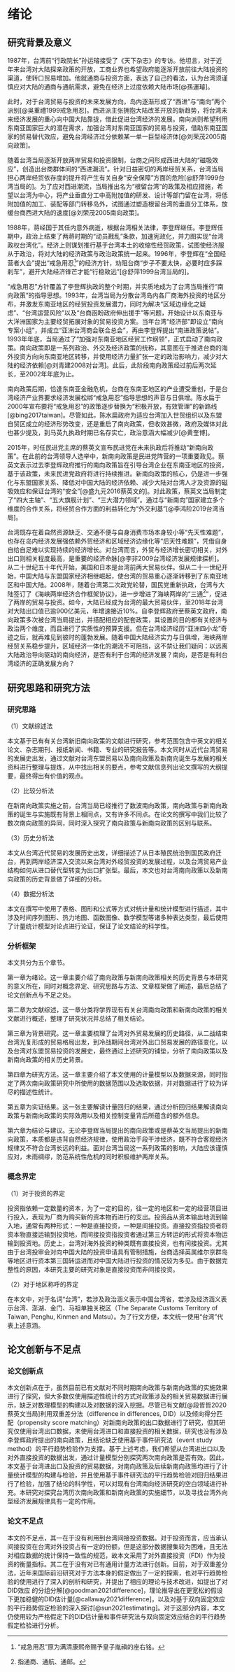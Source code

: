 # 绪论

## 研究背景及意义

1987年，台湾前“行政院长”孙运璿接受了《天下杂志》的专访。他坦言，对于近年来台湾对大陆探亲政策的开放，工商业界也希望政府能逐渐开放前往大陆投资的渠道，使转口贸易增加。他就通商与投资方面，表达了自己的看法，认为台湾须谨慎应对大陆的通商与通航需求，避免在经济上过度依赖大陆市场[@孫運璿]。

此时，对于台湾贸易与投资的未来发展方向，岛内逐渐形成了“西进”与“南向”两个派别[@吳重禮1999戒急用忍]。西进派主张拥抱大陆改革开放的新趋势，将台湾未来经济发展的重心向中国大陆靠拢，借此促进台湾经济的发展。南向派则希望利用东南亚国家巨大的潜在需求，加强台湾对东南亚国家的贸易与投资，借助东南亚国家的贸易替代效应，避免台湾经济过分依赖某一单一巨型经济体[@刘荣茂2005南向政策]。

随着台湾当局逐渐开放两岸贸易和投资限制，台商之间形成西进大陆的“磁吸效应”，创造出台商群体间的“西进潮流”。针对日益密切的两岸经贸关系，台湾当局担心两岸经贸依存度的提升将产生有关自身“安全保障”方面的危险[@舒萍1999台湾当局的]。为了应对西进潮流，当局推出名为“根留台湾”的政策及相应措施，希望以台湾为中心，将产业垂直分工中高附加值的研发、设计等部门留在台湾，将低附加值的加工、装配等部门转移岛外，试图通过塑造根留台湾的垂直分工体系，放缓台商西进大陆的速度[@刘荣茂2005南向政策]。

1988年，蒋经国于其任内意外病逝，根据台湾相关法律，李登辉继任。李登辉任期中，政治上结束了两蒋时期的“动员戡乱”条款，加速宪政化，并力图实现“台湾政权台湾化”。经济上则谋划推行基于台湾本土的收缩性经贸政策，试图使经济服从于政治，将对大陆的经济政策与政治政策统一起来。1996年，李登辉在“全国经营者大会”提出“戒急用忍^[“戒急用忍”原为满清康熙帝赐予皇子胤禛的座右铭。]”的经济方针，劝阻台商“步子不要太快，必要时应多踩刹车”，避开大陆经济锋芒才能“行稳致远”[@舒萍1999台湾当局的]。

“戒急用忍”方针覆盖了李登辉执政的整个时期，并实质地成为了台湾当局推行“南向政策”的指导思想。1993年，台湾当局为分散台湾岛内各厂商海外投资的地区分布，并激发东南亚地区的经贸投资发展潜力，同时为解决“区域边缘化之疑虑”、“台湾运营风险”以及“台商函盼政府伸出援手”等问题，开始设计以东南亚与大洋洲国家为主要经贸拓展对象的贸易投资方案。当年台湾“经济部”即设立“南向专案小组”，并成立“亚洲台湾商会联合总会”，再由李登辉提出“南进政策说帖”。1993年年底，当局通过了“加强对东南亚地区经贸工作纲领”，正式启动了南向政策。南向政策即是一系列政治、外交及经济政策的统称，其意图在于推进台商的海外投资方向向东南亚地区转移，并使用经济力量扩张一定的政治影响力，减少对大陆的经济依赖[@刘青建2008对台湾]。此后，此阶段南向政策经过前后两次延长，至2002年年底为止。

南向政策后期，恰逢东南亚金融危机，台商在东南亚地区的产业遭受重创，于是台湾经济产业界要求经济发展松绑“戒急用忍”指导思想的声音与日俱增。陈水扁于2000年宣布要将“戒急用忍”的政策逐步替换为“积极开放，有效管理”的新路线[@bing2017taiwan]。尽管如此，陈水扁政府为适应台湾加入世贸组织以及东盟自贸区成立的经济形势改变，还是重启了南向政策，但收效甚微，政府及媒体对此也甚少提及，到马英九执政时期已名存实亡，政治意涵大幅减少[@黄奎博]。

2015年，时任民进党主席的蔡英文宣布民进党在未来执政后将推动“新南向政策”。在此前的台湾领导人选举中，新南向政策是民进党阵营的一项重要政见。蔡英文表示过去李登辉政府推行的南向政策旨在引导台湾企业在东南亚地区的投资，基于该政策，未来民进党政府将进行持续推进。新南向政策的核心，仍是进一步强化与东盟国家关系、降低对中国大陆的经济依赖、减少大陆对台湾人才及资源的磁吸效应和保证台湾的“安全”[@盛九元2016蔡英文的]。对此政策，蔡英文当局制定了“四大主轴”、“五大旗舰计划”、“三大潜力领域”。通过与“新南向”国家建立多个维度的合作关系，将经贸合作方面的利益转化为“外交利基”[@李鸿阶2019台湾当局]。

台湾既存在着自然资源缺乏、交通不便与自身消费市场本身较小等“先天性难题”，也存在岛内经济发展强依赖外贸经济和区域经济边缘化等“后天性难题”，凭借自身自给自足难以实现持续的经济增长。对台湾而言，外贸与经济增长密切相关，对外出口则相关程度最高，是重要的经济命脉[@李非2009台湾经济发展规律探析]。从二十世纪五十年代开始，美国和日本是台湾前两大贸易伙伴。但从二十一世纪开始，中国大陆与东盟国家经济相继崛起，使台湾的贸易重心逐渐转移到了东南亚地区和中国大陆。2008年，随着台湾第二次政党轮替，国民党重新执政，台湾与大陆签订了《海峡两岸经济合作框架协议》，进一步增进了海峡两岸的“三通^[指通商、通航、通邮。]”，促进了两岸的贸易与投资。如今，大陆已经成为台湾的最大贸易伙伴，至2018年台湾对大陆出口值已逾900亿美元，年增速接近10%。自李登辉政府至蔡英文政府，南向政策多次被台湾当局提出，并搭配相应的配套政策，其设置的目的都有关经济与政治两个维度，而且进行了实质性的预算支援。但在台湾经济经历“亚洲四小龙”奇迹之后，就再难见到彼时的蓬勃发展。随着中国大陆经济实力与日俱增，海峡两岸经贸关系稳步提升，区域经济一体化的潮流不可阻挡，这不禁让我们疑问：以远离大陆政治导向驱动的南向经济，是否有利于台湾的经济发展？南向，是否是有利台湾经济的正确发展方向？

## 研究思路和研究方法

### 研究思路

（1）文献综述法

本文基于已有有关台湾新旧南向政策的文献进行研究，参考范围包含中英文的相关论文、杂志期刊、报纸新闻、书籍、专业的研究报告等。本文同时从近代台湾贸易的发展史出发，通过文献对台湾东盟贸易以及南向政策及新南向诞生与发展的相关资料进行整理与提炼，从中找出相关的要点，参考文献信息列出论文撰写的大纲提要，最终得出有价值的观点。

（2）比较分析法

在新南向政策实施之前，台湾当局已经推行了数波南向政策，南向政策与新南向政策的诞生与实施既有背景上相同点，又有许多不同点。在论文的撰写中我们比较了数次南向政策的异同，同时深入探究了南向政策与新南向政策的区别与联系。

（3）历史分析法

本文从台湾近代贸易的发展历史出发，详细描述了从日本殖民统治到国民政府迁台，再到两岸经济深入交流以来台湾对外经贸投资的发展过程，以及台湾贸易产业结构如何从进口替代型转变为出口扩张型。最后，本文也对台湾南向政策以及新南向政策的历史背景做了详细的分析。

（4）数据分析法

本文在撰写中使用了表格、图形和公式等方式对统计量和统计模型进行描述，其中涉及时间序列图形、热力地图、函数图像、数学模型等诸多种表达类型，最后使用了计量统计模型对论点进行论证，保证了论文结论的科学性。

### 分析框架

本文共分为五个章节。

第一章为绪论。这一章主要介绍了南向政策与新南向政策相关的历史背景与本研究的意义所在，同时对概念界定、研究思路与方法、文章框架做了阐述，最后总结了论文创新点与不足之处。

第二章为文献综述，这一章分类将学界现有有关台湾南向政策和新南向政策的相关文献进行概述，整理了研究状况并总结了相关结论。

第三章为背景研究。这一章主要梳理了台湾对外贸易发展的历史路径，从二战结束台湾光复形成的贸易格局出发，到冷战期间台湾对外出口贸易发展的路径变化，以及台湾对东盟贸易投资的发展史，最终通过上述研究的铺垫，分析了南向政策以及新南向政策的相关历史背景。

第四章为研究方法。这一章主要介绍了本文使用的计量模型以及数据来源，同时指定了两次南向政策研究中所使用的数据范围以及选取依据，并对数据进行了较为详尽的描述性统计。

第五章为实证结果。这一张主要解读计量回归的结果，通过分析回归结果解读南向政策与新南向政策的实际效用以及相关控制变量背后所蕴含的额外信息。

第六章为结论与建议。无论李登辉当局提出的南向政策或是蔡英文当局提出的新南向政策，本质都是违背自然经济规律，使用政治手段干涉经济，既不符合客观经济规律又不符合台湾长远的利益。面对台湾当局这一系列政策的影响，大陆应该谨慎应对，未雨绸缪，防范系统性危机的同时积极维护两岸关系。

### 概念界定

（1）对于投资的界定

投资指依赖一定数量的资本，为了一定的目的，往一定的地区和一定的经营项目进行投入，表现为厂商为购买新的资本物而进行的支出。投资品从资本输出地流到输入地，通常有两种形式：一种是直接投资，一种是间接投资。直接投资指投资者将资本物直接运输到投资地，而间接投资指投资者通过第三方转运的形式将资本物运输到投资地。历史上，台湾对海外投资的种类既有直接投资，也有间接投资。尤其由于台湾投审会对向中国大陆的投资申请具有管制措施，台商选择英属维尔京群岛等地区进行资本第三国转运进而对中国大陆进行投资的情况较为多见。由于数据完整性的原因，本研究主要的研究对象是直接投资而非间接投资。

（2）对于地区称呼的界定

在本文中，对于名词“台湾”，若涉及政治涵义表示中国台湾省，若涉及经济涵义表示台湾、澎湖、金门、马祖单独关税区（The Separate Customs Territory of Taiwan, Penghu, Kinmen and Matsu）。为了行文方便，本文统一使用“台湾”代表上述意涵。

## 论文创新与不足点

### 论文创新点

本文创新点在于，虽然目前已有文献对不同时期南向政策与新南向政策的实施效果进行了探究，但大多数仅使用描述性统计的方式对政策涉及的相关贸易数据进行展示，缺乏对数理模型的构建以及对数据的深入挖掘。尽管已有文献[@段哲哲2020蔡英文当局]利用双重差分法（difference in differences, DID）以及倾向得分匹配（propensity score matching）对新南向政策的出口数据进行了研究，但其研究仅使用台湾出口数据，未使用台湾进口和直接投资的相关数据，研究也没有涉及李登辉政府提出的南向政策，且结论缺乏使用基于事件研究法（event study method）的平行趋势检验作为支撑。基于上述考虑，我们希望从台湾进出口以及对外直接投资的数据出发，通过计量模型分别探究两次南向政策是否有效。因此，本文基于台湾进出口及投资的贸易数据，对南向政策及后续新南向政策均进行了计量统计模型的构建与检验，并且使用基于事件研究法的平行趋势检验对回归结果进行了检验，加强了结论的科学性，可以对现有台湾南向经济研究的空白领域进行补充。本研究对探究台湾历次南向政策和新南向政策的实施细节，以及寻找台湾外向型经济发展规律具有一定的作用。

### 论文不足点

本文的不足点，其一在于没有利用到台湾间接投资数据。对于投资而言，应当承认间接投资在台湾对外投资占有一定的份额，但是这部分数据搜集较为困难，且无法对相应数据的统计保持一致性的规范，故本文采用了对外直接投资（FDI）作为投资的衡量指标。其二在于没有对已有通用计量方法进行创新。目前，对于双重差分法，近年来国际前沿研究对于方法本身的假定做出了一定的探索，也对平行趋势检验的使用进行了深入的剖析和研究，并提出了相应的理论与技术改进，如提出了对DID效应 的分组分解[@goodman2021difference]，理论推导出在更宽松的假设下更加稳健的DID估计量[@callaway2021difference]，以及对基于双向固定效应的平行趋势假定检验的深入探讨[@sun2021estimating]。对于这部分内容，本文仍使用较为严格假定下的DID估计量和事件研究法与双向固定效应结合的平行趋势假定检验进行分析。
